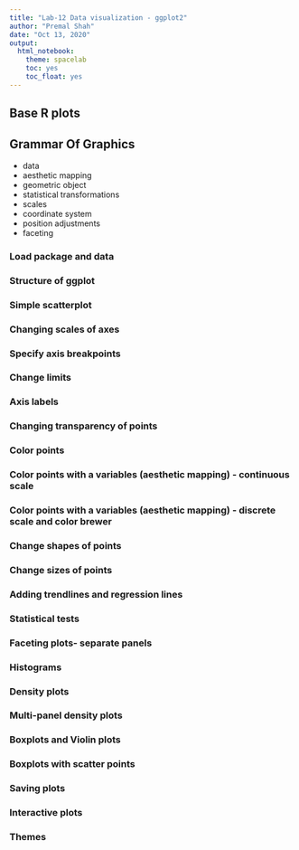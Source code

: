 ```yaml
---
title: "Lab-12 Data visualization - ggplot2"
author: "Premal Shah"
date: "Oct 13, 2020"
output: 
  html_notebook:
    theme: spacelab
    toc: yes
    toc_float: yes
---
```


## Base R plots

## Grammar Of Graphics
- data
- aesthetic mapping
- geometric object
- statistical transformations
- scales
- coordinate system
- position adjustments
- faceting

### Load package and data

### Structure of ggplot

### Simple scatterplot

### Changing scales of axes

### Specify axis breakpoints

### Change limits

### Axis labels

### Changing transparency of points

### Color points

### Color points with a variables (aesthetic mapping) - continuous scale

### Color points with a variables (aesthetic mapping) - discrete scale and color brewer

### Change shapes of points

### Change sizes of points

### Adding trendlines and regression lines

### Statistical tests

### Faceting plots- separate panels

### Histograms

### Density plots

### Multi-panel density plots

### Boxplots and Violin plots

### Boxplots with scatter points

### Saving plots

### Interactive plots

### Themes










